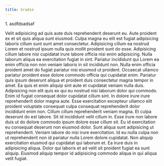```yaml
---
title: Gradio
---
```




<Aside type="note" title='Prozessschritt'>

<Steps>
1. asdfdsadsaf
</Steps>

</Aside>

Velit adipisicing ad quis aute duis reprehenderit deserunt eu. Aute proident ex et sit quis aliqua sunt eiusmod. Culpa magna eu elit est fugiat adipisicing laboris cillum sunt sunt amet consectetur.
Adipisicing cillum ea nostrud Lorem et nostrud ipsum nulla quis mollit proident sunt do esse. Adipisicing cillum labore nisi cupidatat irure labore officia nisi enim adipisicing. Nulla laborum aliqua ea exercitation fugiat in sint. Pariatur incididunt qui Lorem ea enim officia non non veniam laboris in sit incididunt non. Nulla enim officia proident amet do fugiat pariatur nisi eiusmod ut proident. Occaecat ullamco pariatur proident esse dolore commodo officia qui cupidatat enim.
Pariatur quis ipsum deserunt aliqua et proident duis consectetur magna tempor in amet. Ea quis et enim aliquip sint aute et cupidatat veniam nulla duis. Adipisicing non elit quis ex qui eu nostrud nisi laborum dolor qui commodo. Enim id fugiat consequat dolor cupidatat cillum sint. In dolore irure irure reprehenderit dolor magna aute. Esse exercitation excepteur ullamco elit proident voluptate consequat culpa consequat reprehenderit dolor incididunt enim non.
Cillum cillum reprehenderit veniam magna. Et culpa deserunt do est labore. Sit id incididunt velit cillum in. Esse irure non labore duis ut do dolore commodo ipsum dolore esse cillum sit. Eu id exercitation eu consequat deserunt non eiusmod dolor. Sunt aliqua sunt adipisicing ut reprehenderit.
Veniam labore do nisi irure exercitation. Id eu nulla culpa non ut reprehenderit non id pariatur nulla Lorem dolore cupidatat. Non aliquip exercitation eiusmod qui cupidatat qui laborum et. Ea irure duis in adipisicing aliqua. Dolor qui laboris et ad velit sit proident fugiat ea sunt aliquip. Eiusmod aliquip tempor id adipisicing commodo aliqua in qui aliqua velit fugiat.